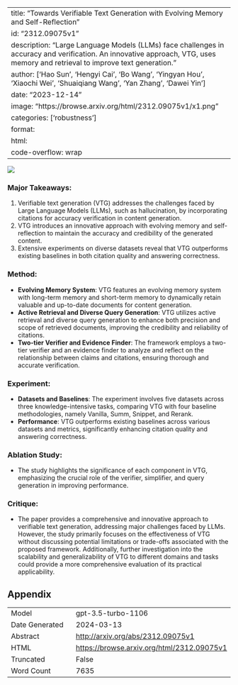 
---
title: "Towards Verifiable Text Generation with Evolving Memory and Self-Reflection"
id: "2312.09075v1"
description: "Large Language Models (LLMs) face challenges in accuracy and verification. An innovative approach, VTG, uses memory and retrieval to improve text generation."
author: ['Hao Sun', 'Hengyi Cai', 'Bo Wang', 'Yingyan Hou', 'Xiaochi Wei', 'Shuaiqiang Wang', 'Yan Zhang', 'Dawei Yin']
date: "2023-12-14"
image: "https://browse.arxiv.org/html/2312.09075v1/x1.png"
categories: ['robustness']
format:
  html:
    code-overflow: wrap
---

![](https://browse.arxiv.org/html/2312.09075v1/x1.png)

### Major Takeaways:
1. Verifiable text generation (VTG) addresses the challenges faced by Large Language Models (LLMs), such as hallucination, by incorporating citations for accuracy verification in content generation.
2. VTG introduces an innovative approach with evolving memory and self-reflection to maintain the accuracy and credibility of the generated content.
3. Extensive experiments on diverse datasets reveal that VTG outperforms existing baselines in both citation quality and answering correctness.

### Method:
- **Evolving Memory System**: VTG features an evolving memory system with long-term memory and short-term memory to dynamically retain valuable and up-to-date documents for content generation.
- **Active Retrieval and Diverse Query Generation**: VTG utilizes active retrieval and diverse query generation to enhance both precision and scope of retrieved documents, improving the credibility and reliability of citations.
- **Two-tier Verifier and Evidence Finder**: The framework employs a two-tier verifier and an evidence finder to analyze and reflect on the relationship between claims and citations, ensuring thorough and accurate verification.

### Experiment:
- **Datasets and Baselines**: The experiment involves five datasets across three knowledge-intensive tasks, comparing VTG with four baseline methodologies, namely Vanilla, Summ, Snippet, and Rerank.
- **Performance**: VTG outperforms existing baselines across various datasets and metrics, significantly enhancing citation quality and answering correctness.

### Ablation Study:
- The study highlights the significance of each component in VTG, emphasizing the crucial role of the verifier, simplifier, and query generation in improving performance.

### Critique:
- The paper provides a comprehensive and innovative approach to verifiable text generation, addressing major challenges faced by LLMs. However, the study primarily focuses on the effectiveness of VTG without discussing potential limitations or trade-offs associated with the proposed framework. Additionally, further investigation into the scalability and generalizability of VTG to different domains and tasks could provide a more comprehensive evaluation of its practical applicability.

## Appendix

|          |          |
|----------|----------|
| Model     | gpt-3.5-turbo-1106       |
| Date Generated     | 2024-03-13       |
| Abstract | [http://arxiv.org/abs/2312.09075v1](http://arxiv.org/abs/2312.09075v1)        |
| HTML     | [https://browse.arxiv.org/html/2312.09075v1](https://browse.arxiv.org/html/2312.09075v1)       |
| Truncated       | False       |
| Word Count       | 7635       |